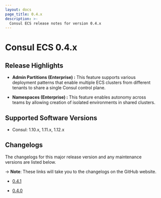 ```yaml
---
layout: docs
page_title: 0.4.x
description: >-
  Consul ECS release notes for version 0.4.x
---
```


# Consul ECS 0.4.x

## Release Highlights

- **Admin Partitions (Enterprise) :** This feature supports various deployment patterns that enable multiple ECS clusters from different tenants to share a single Consul control plane.

- **Namespaces (Enterprise) :** This feature enables autonomy across teams by allowing creation of isolated environments in shared clusters.

## Supported Software Versions

- Consul: 1.10.x, 1.11.x, 1.12.x

## Changelogs

The changelogs for this major release version and any maintenance versions are listed below.

-> **Note**: These links will take you to the changelogs on the GitHub website.

- [0.4.1](https://github.com/hashicorp/consul-ecs/releases/tag/v0.4.1)

- [0.4.0](https://github.com/hashicorp/consul-ecs/releases/tag/v0.4.0)
